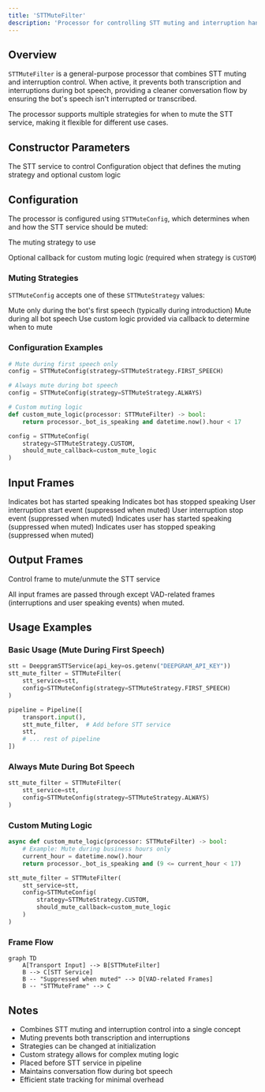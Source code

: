 ```yaml
---
title: 'STTMuteFilter'
description: 'Processor for controlling STT muting and interruption handling during bot speech'
---
```


## Overview

`STTMuteFilter` is a general-purpose processor that combines STT muting and interruption control. When active, it prevents both transcription and interruptions during bot speech, providing a cleaner conversation flow by ensuring the bot's speech isn't interrupted or transcribed.

The processor supports multiple strategies for when to mute the STT service, making it flexible for different use cases.

## Constructor Parameters

<ParamField path="stt_service" type="STTService" required>
  The STT service to control
</ParamField>

<ParamField path="config" type="STTMuteConfig" required>
  Configuration object that defines the muting strategy and optional custom
  logic
</ParamField>

## Configuration

The processor is configured using `STTMuteConfig`, which determines when and how the STT service should be muted:

<ParamField path="strategy" type="STTMuteStrategy">
  The muting strategy to use
</ParamField>

<ParamField
  path="should_mute_callback"
  type="Callable[[STTMuteFilter], Awaitable[bool]]"
  default="None">
  Optional callback for custom muting logic (required when strategy is `CUSTOM`)
</ParamField>

### Muting Strategies

`STTMuteConfig` accepts one of these `STTMuteStrategy` values:

<ParamField path="FIRST_SPEECH" type="STTMuteStrategy">
  Mute only during the bot's first speech (typically during introduction)
</ParamField>

<ParamField path="ALWAYS" type="STTMuteStrategy">
  Mute during all bot speech
</ParamField>

<ParamField path="CUSTOM" type="STTMuteStrategy">
  Use custom logic provided via callback to determine when to mute
</ParamField>

### Configuration Examples

```python
# Mute during first speech only
config = STTMuteConfig(strategy=STTMuteStrategy.FIRST_SPEECH)

# Always mute during bot speech
config = STTMuteConfig(strategy=STTMuteStrategy.ALWAYS)

# Custom muting logic
def custom_mute_logic(processor: STTMuteFilter) -> bool:
    return processor._bot_is_speaking and datetime.now().hour < 17

config = STTMuteConfig(
    strategy=STTMuteStrategy.CUSTOM,
    should_mute_callback=custom_mute_logic
)
```

## Input Frames

<ParamField path="BotStartedSpeakingFrame" type="Frame">
  Indicates bot has started speaking
</ParamField>

<ParamField path="BotStoppedSpeakingFrame" type="Frame">
  Indicates bot has stopped speaking
</ParamField>

<ParamField path="StartInterruptionFrame" type="Frame">
  User interruption start event (suppressed when muted)
</ParamField>

<ParamField path="StopInterruptionFrame" type="Frame">
  User interruption stop event (suppressed when muted)
</ParamField>

<ParamField path="UserStartedSpeakingFrame" type="Frame">
  Indicates user has started speaking (suppressed when muted)
</ParamField>

<ParamField path="UserStoppedSpeakingFrame" type="Frame">
  Indicates user has stopped speaking (suppressed when muted)
</ParamField>

## Output Frames

<ParamField path="STTMuteFrame" type="Frame">
  Control frame to mute/unmute the STT service
</ParamField>

All input frames are passed through except VAD-related frames (interruptions and user speaking events) when muted.

## Usage Examples

### Basic Usage (Mute During First Speech)

```python
stt = DeepgramSTTService(api_key=os.getenv("DEEPGRAM_API_KEY"))
stt_mute_filter = STTMuteFilter(
    stt_service=stt,
    config=STTMuteConfig(strategy=STTMuteStrategy.FIRST_SPEECH)
)

pipeline = Pipeline([
    transport.input(),
    stt_mute_filter,  # Add before STT service
    stt,
    # ... rest of pipeline
])
```

### Always Mute During Bot Speech

```python
stt_mute_filter = STTMuteFilter(
    stt_service=stt,
    config=STTMuteConfig(strategy=STTMuteStrategy.ALWAYS)
)
```

### Custom Muting Logic

```python
async def custom_mute_logic(processor: STTMuteFilter) -> bool:
    # Example: Mute during business hours only
    current_hour = datetime.now().hour
    return processor._bot_is_speaking and (9 <= current_hour < 17)

stt_mute_filter = STTMuteFilter(
    stt_service=stt,
    config=STTMuteConfig(
        strategy=STTMuteStrategy.CUSTOM,
        should_mute_callback=custom_mute_logic
    )
)
```

### Frame Flow

```mermaid
graph TD
    A[Transport Input] --> B[STTMuteFilter]
    B --> C[STT Service]
    B -- "Suppressed when muted" --> D[VAD-related Frames]
    B -- "STTMuteFrame" --> C
```

## Notes

- Combines STT muting and interruption control into a single concept
- Muting prevents both transcription and interruptions
- Strategies can be changed at initialization
- Custom strategy allows for complex muting logic
- Placed before STT service in pipeline
- Maintains conversation flow during bot speech
- Efficient state tracking for minimal overhead
